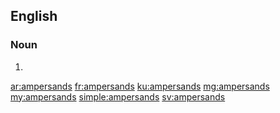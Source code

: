 ==English==

===Noun===
{{head|en|plural}}

# {{plural of|ampersand|lang=en|nocat=1}}

[[ar:ampersands]]
[[fr:ampersands]]
[[ku:ampersands]]
[[mg:ampersands]]
[[my:ampersands]]
[[simple:ampersands]]
[[sv:ampersands]]